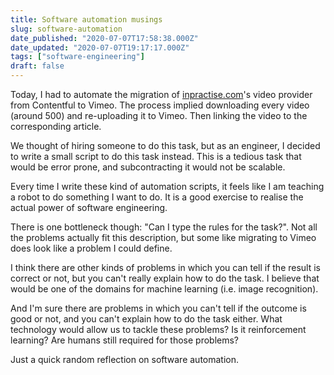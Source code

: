 ```yaml
---
title: Software automation musings
slug: software-automation
date_published: "2020-07-07T17:58:38.000Z"
date_updated: "2020-07-07T19:17:17.000Z"
tags: ["software-engineering"]
draft: false
---
```


Today, I had to automate the migration of [inpractise.com](https://inpractise.com)'s video provider from Contentful to Vimeo. The process implied downloading every video (around 500) and re-uploading it to Vimeo. Then linking the video to the corresponding article.

We thought of hiring someone to do this task, but as an engineer, I decided to write a small script to do this task instead. This is a tedious task that would be error prone, and subcontracting it would not be scalable.

Every time I write these kind of automation scripts, it feels like I am teaching a robot to do something I want to do. It is a good exercise to realise the actual power of software engineering.

There is one bottleneck though: "Can I type the rules for the task?". Not all the problems actually fit this description, but some like migrating to Vimeo does look like a problem I could define.

I think there are other kinds of problems in which you can tell if the result is correct or not, but you can't really explain how to do the task. I believe that would be one of the domains for machine learning (i.e. image recognition).

And I'm sure there are problems in which you can't tell if the outcome is good or not, and you can't explain how to do the task either. What technology would allow us to tackle these problems? Is it reinforcement learning? Are humans still required for those problems?

Just a quick random reflection on software automation.

